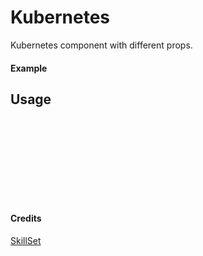 
<Meta of={Kubernetes} title="SkillSet/Kubernetes" />

# Kubernetes

Kubernetes component with different props.

#### Example

<Canvas of={Kubernetes.Primary} />

## Usage

```ts
import { Kubernetes } from "yadl-ui";

const Example = () => {
  return (
      <Kubernetes />
  );
};

export default Example;
```

#### Credits
[SkillSet](https://skillicons.dev)
